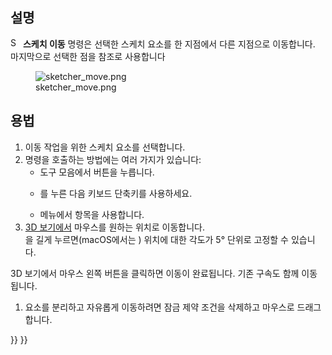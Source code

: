 <languages/>

{{Docnav
|
|
|[[Sketcher_Workbench/ko|스케치 작업대]]
|
|
|IconC=Workbench_Sketcher.svg
}}

{{VeryImportantMessage|이 도구는 더 이상 사용되지 않으며 {{VersionPlus|1.0}}에서는 사용할 수 없습니다. 대신에 [[Sketcher_Translate/ko|스케치 변환]]을 사용하세요}}

{{GuiCommand
|Name=Sketcher Move
|MenuLocation=Sketch → Sketcher tools → Move
|Workbenches=[[Sketcher_Workbench|Sketcher]]
|Shortcut={{KEY|Z}} {{KEY|M}}
|Version=0.18
|SeeAlso=[[Sketcher_Clone/ko|스케치 복제]], [[Sketcher_Copy/ko|스케치 복사]]
}}

<span id="Description"></span>
==설명==

[[File:Sketcher_Move.svg|16px]] '''스케치 이동''' 명령은 선택한 스케치 요소를 한 지점에서 다른 지점으로 이동합니다. 마지막으로 선택한 점을 참조로 사용합니다

[[Image:sketcher_move.png‎]]

{{Caption|클릭 순서는 숫자와 함께 노란색 화살표로 표시됩니다. ''A''' 요소를 선택하세요. 마우스 위치 번호 '''2'''를 가리키는 전환점 '''A'''로부터 두 개의 빨간색 선으로 표시된 벡터 선을 참조하십시오. 마우스 포인터를 대상 위치 '''3'''으로 이동하면 요소가 '''3''' 지점에 자동 구속된 '''B'''로 표시됩니다.}}

<span id="Usage"></span>
==용법==

# 이동 작업을 위한 스케치 요소를 선택합니다. 
# 명령을 호출하는 방법에는 여러 가지가 있습니다:
#* 도구 모음에서 {{Button|[[File:Sketcher_Move.svg|16px]] [[Sketcher_Move|Move]]}} 버튼을 누릅니다.
#* {{KEY|Z}}를 누른 다음 {{KEY|M}} 키보드 단축키를 사용하세요.
#* 메뉴에서 {{MenuCommand|Sketch → Sketcher tools → [[File:Sketcher_Move.svg|16px]] Move}} 항목을 사용합니다.
# [[3D_view/ko|3D 보기]]에서 마우스를 원하는 위치로 이동합니다.</br>{{KEY|Ctrl}}을 길게 누르면(macOS에서는 {{KEY|Cmd}}) 위치에 대한 각도가 5° 단위로 고정할 수 있습니다. {{Version|0.20}}
3D 보기에서 마우스 왼쪽 버튼을 클릭하면 이동이 완료됩니다. 기존 구속도 함께 이동 됩니다.
# 요소를 분리하고 자유롭게 이동하려면 잠금 제약 조건을 삭제하고 마우스로 드래그합니다.


{{Docnav
|
|
|[[Sketcher_Workbench/ko|스케치 작업대]]
|
|
|IconC=Workbench_Sketcher.svg
}}

{{Sketcher_Tools_navi{{#translation:}}}}
{{Userdocnavi{{#translation:}}}}